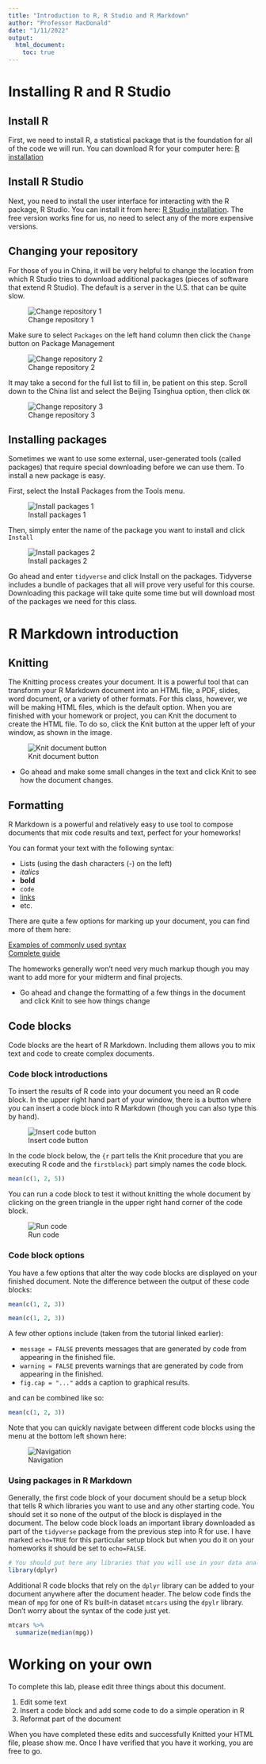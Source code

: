 ```yaml
---
title: "Introduction to R, R Studio and R Markdown"
author: "Professor MacDonald"
date: "1/11/2022"
output:
  html_document:
    toc: true
---
```


# Installing R and R Studio

## Install R

First, we need to install R, a statistical package that is the foundation for all of the code we will run. You can download R for your computer here: [R installation](https://mirrors.tuna.tsinghua.edu.cn/CRAN/)

## Install R Studio

Next, you need to install the user interface for interacting with the R package, R Studio. You can install it from here: [R Studio installation](https://rstudio.com/products/rstudio/download/#download). The free version works fine for us, no need to select any of the more expensive versions.

## Changing your repository

For those of you in China, it will be very helpful to change the location from which R Studio tries to download additional packages (pieces of software that extend R Studio). The default is a server in the U.S. that can be quite slow.

![Change repository 1](change.repository.1.png)

Make sure to select `Packages` on the left hand column then click the `Change` button on Package Management

![Change repository 2](change.repository.2.png)

It may take a second for the full list to fill in, be patient on this step. Scroll down to the China list and select the Beijing Tsinghua option, then click `OK`

![Change repository 3](change.repository.3.png)

## Installing packages

Sometimes we want to use some external, user-generated tools (called packages) that require special downloading before we can use them. To install a new package is easy.

First, select the Install Packages from the Tools menu.

![Install packages 1](install.packages.1.png)

Then, simply enter the name of the package you want to install and click `Install`

![Install packages 2](install.packages.2.png)

Go ahead and enter `tidyverse` and click Install on the packages. Tidyverse includes a bundle of packages that all will prove very useful for this course. Downloading this package will take quite some time but will download most of the packages we need for this class.

# R Markdown introduction

## Knitting

The Knitting process creates your document. It is a powerful tool that can transform your R Markdown document into an HTML file, a PDF, slides, word document, or a variety of other formats. For this class, however, we will be making HTML files, which is the default option. When you are finished with your homework or project, you can Knit the document to create the HTML file. To do so, click the Knit button at the upper left of your window, as shown in the image. 

![Knit document button](knit.png)

- Go ahead and make some small changes in the text and click Knit to see how the document changes.

## Formatting

R Markdown is a powerful and relatively easy to use tool to compose documents that mix code results and text, perfect for your homeworks! 

You can format your text with the following syntax:

- Lists (using the dash characters (-) on the left)
- *italics*
- **bold**
- `code`
- [links](https://rmarkdown.rstudio.com/lesson-1.html)
- etc. 

There are quite a few options for marking up your document, you can find more of them here:

[Examples of commonly used syntax](https://rmarkdown.rstudio.com/authoring_basics.html)  
[Complete guide](https://pandoc.org/MANUAL.html#pandocs-markdown)

The homeworks generally won't need very much markup though you may want to add more for your midterm and final projects.

- Go ahead and change the formatting of a few things in the document and click Knit to see how things change

## Code blocks

Code blocks are the heart of R Markdown. Including them allows you to mix text and code to create complex documents.

### Code block introductions

To insert the results of R code into your document you need an R code block. In the upper right hand part of your window, there is a button where you can insert a code block into R Markdown (though you can also type this by hand). 

![Insert code button](codechunks.png)

In the code block below, the `{r` part tells the Knit procedure that you are executing R code and the `firstblock}` part simply names the code block.

```r
mean(c(1, 2, 5))
```

You can run a code block to test it without knitting the whole document by clicking on the green triangle in the upper right hand corner of the code block.

![Run code](runcode.png)

### Code block options

You have a few options that alter the way code blocks are displayed on your finished document. Note the difference between the output of these code blocks:

```r
mean(c(1, 2, 3))
```

```r
mean(c(1, 2, 3))
```

A few other options include (taken from the tutorial linked earlier):

- `message = FALSE` prevents messages that are generated by code from appearing in the finished file.
- `warning = FALSE` prevents warnings that are generated by code from appearing in the finished.
- `fig.cap = "..."` adds a caption to graphical results.

and can be combined like so:

```r
mean(c(1, 2, 3))
```

Note that you can quickly navigate between different code blocks using the menu at the bottom left shown here:

![Navigation](navigation.png)

### Using packages in R Markdown

Generally, the first code block of your document should be a setup block that tells R which libraries you want to use and any other starting code. You should set it so none of the output of the block is displayed in the document. The below code block loads an important library downloaded as part of the `tidyverse` package from the previous step into R for use. I have marked `echo=TRUE` for this particular setup block but when you do it on your homeworks it should be set to `echo=FALSE`.  

```r
# You should put here any libraries that you will use in your data analysis.
library(dplyr)
```

Additional R code blocks that rely on the `dplyr` library can be added to your document anywhere after the document header. The below code finds the mean of `mpg` for one of R's built-in dataset `mtcars` using the `dpylr` library. Don't worry about the syntax of the code just yet.

```r
mtcars %>%
  summarize(median(mpg))
```

# Working on your own

To complete this lab, please edit three things about this document.

1. Edit some text
2. Insert a code block and add some code to do a simple operation in R
3. Reformat part of the document

When you have completed these edits and successfully Knitted your HTML file, please show me. Once I have verified that you have it working, you are free to go.